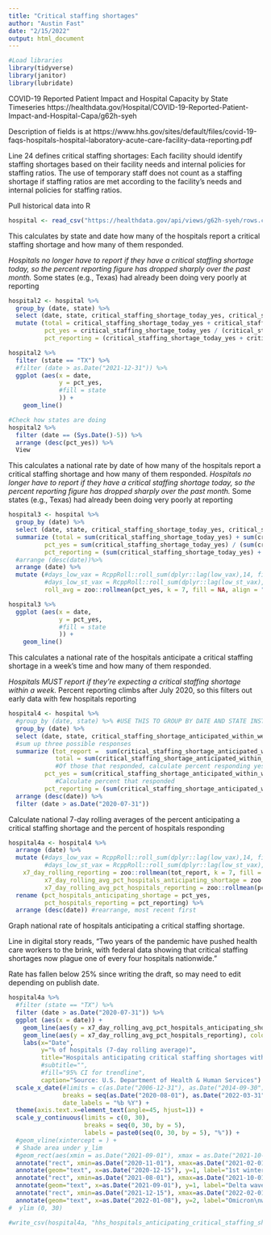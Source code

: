 ```yaml
---
title: "Critical staffing shortages"
author: "Austin Fast"
date: "2/15/2022"
output: html_document
---
```


```r
#Load libraries 
library(tidyverse)
library(janitor)
library(lubridate)
```

COVID-19 Reported Patient Impact and Hospital Capacity by State Timeseries
https://healthdata.gov/Hospital/COVID-19-Reported-Patient-Impact-and-Hospital-Capa/g62h-syeh

Description of fields is at https://www.hhs.gov/sites/default/files/covid-19-faqs-hospitals-hospital-laboratory-acute-care-facility-data-reporting.pdf

Line 24 defines critical staffing shortages: Each facility should identify staffing shortages based on their facility needs and internal policies for staffing ratios. The use of temporary staff does not count as a staffing shortage if staffing ratios are met according to the facility’s needs and internal policies for staffing ratios.

Pull historical data into R
```r
hospital <- read_csv("https://healthdata.gov/api/views/g62h-syeh/rows.csv?accessType=DOWNLOAD")
```


This calculates by state and date how many of the hospitals report a critical staffing shortage and how many of them responded.

*Hospitals no longer have to report if they have a critical staffing shortage today, so the percent reporting figure has dropped sharply over the past month. 
*Some states (e.g., Texas) had already been doing very poorly at reporting

```r
hospital2 <- hospital %>% 
  group_by (date, state) %>%
  select (date, state, critical_staffing_shortage_today_yes, critical_staffing_shortage_today_no, critical_staffing_shortage_today_not_reported) %>%
  mutate (total = critical_staffing_shortage_today_yes + critical_staffing_shortage_today_no + critical_staffing_shortage_today_not_reported,
          pct_yes = critical_staffing_shortage_today_yes / (critical_staffing_shortage_today_yes + critical_staffing_shortage_today_no), 
          pct_reporting = (critical_staffing_shortage_today_yes + critical_staffing_shortage_today_no) / total)

hospital2 %>%
  filter (state == "TX") %>%
  #filter (date > as.Date("2021-12-31")) %>%
  ggplot (aes(x = date, 
              y = pct_yes,
              #fill = state
              )) +
    geom_line() 

#Check how states are doing
hospital2 %>%
  filter (date == (Sys.Date()-5)) %>%
  arrange (desc(pct_yes)) %>%
  View
```

This calculates a national rate by date of how many of the hospitals report a critical staffing shortage and how many of them responded.
*Hospitals no longer have to report if they have a critical staffing shortage today, so the percent reporting figure has dropped sharply over the past month. 
*Some states (e.g., Texas) had already been doing very poorly at reporting

```r
hospital3 <- hospital %>% 
  group_by (date) %>%
  select (date, state, critical_staffing_shortage_today_yes, critical_staffing_shortage_today_no, critical_staffing_shortage_today_not_reported) %>%
  summarize (total = sum(critical_staffing_shortage_today_yes) + sum(critical_staffing_shortage_today_no) + sum(critical_staffing_shortage_today_not_reported),
          pct_yes = sum(critical_staffing_shortage_today_yes) / (sum(critical_staffing_shortage_today_yes) + sum(critical_staffing_shortage_today_no)), 
          pct_reporting = (sum(critical_staffing_shortage_today_yes) + sum(critical_staffing_shortage_today_no)) / total) %>%
  #arrange (desc(date))%>%
  arrange (date) %>% 
  mutate (#days_low_vax = RcppRoll::roll_sum(dplyr::lag(low_vax),14, fill=NA, align="right"),
          #days_low_st_vax = RcppRoll::roll_sum(dplyr::lag(low_st_vax),14, fill=NA, align="right"),
          roll_avg = zoo::rollmean(pct_yes, k = 7, fill = NA, align = "right")* 100) 

hospital3 %>%
  ggplot (aes(x = date, 
              y = pct_yes,
              #fill = state
              )) +
    geom_line() 
```

This calculates a national rate of the hospitals anticipate a critical staffing shortage in a week's time and how many of them responded.

*Hospitals MUST report if they're expecting a critical staffing shortage within a week.
*Percent reporting climbs after July 2020, so this filters out early data with few hospitals reporting
```r
hospital4 <- hospital %>% 
  #group_by (date, state) %>% #USE THIS TO GROUP BY DATE AND STATE INSTEAD OF NATIONAL RATE
  group_by (date) %>%
  select (date, state, critical_staffing_shortage_anticipated_within_week_yes, critical_staffing_shortage_anticipated_within_week_no, critical_staffing_shortage_anticipated_within_week_not_reported) %>%
  #sum up three possible responses 
  summarize (tot_report =  sum(critical_staffing_shortage_anticipated_within_week_yes) +  sum(critical_staffing_shortage_anticipated_within_week_no),
             total = sum(critical_staffing_shortage_anticipated_within_week_yes) + sum(critical_staffing_shortage_anticipated_within_week_no) + sum(critical_staffing_shortage_anticipated_within_week_not_reported),
             #Of those that responded, calculate percent responding yes
          pct_yes = sum(critical_staffing_shortage_anticipated_within_week_yes) / (sum(critical_staffing_shortage_anticipated_within_week_yes) + sum(critical_staffing_shortage_anticipated_within_week_no)), 
             #Calculate percent that responded
          pct_reporting = (sum(critical_staffing_shortage_anticipated_within_week_yes) + sum(critical_staffing_shortage_anticipated_within_week_no)) / total) %>%
  arrange (desc(date)) %>%
  filter (date > as.Date("2020-07-31"))
```

Calculate national 7-day rolling averages of the percent anticipating a critical staffing shortage and the percent of hospitals responding 
```r
hospital4a <- hospital4 %>%
  arrange (date) %>% 
  mutate (#days_low_vax = RcppRoll::roll_sum(dplyr::lag(low_vax),14, fill=NA, align="right"),
          #days_low_st_vax = RcppRoll::roll_sum(dplyr::lag(low_st_vax),14, fill=NA, align="right"),
    x7_day_rolling_reporting = zoo::rollmean(tot_report, k = 7, fill = NA, align = "right"),
          x7_day_rolling_avg_pct_hospitals_anticipating_shortage = zoo::rollmean(pct_yes, k = 7, fill = NA, align = "right")* 100,
          x7_day_rolling_avg_pct_hospitals_reporting = zoo::rollmean(pct_reporting, k = 7, fill = NA, align = "right")* 100) %>%
  rename (pct_hospitals_anticipating_shortage = pct_yes,
          pct_hospitals_reporting = pct_reporting) %>%
  arrange (desc(date)) #rearrange, most recent first
```

Graph national rate of hospitals anticipating a critical staffing shortage.

Line in digital story reads, "Two years of the pandemic have pushed health care workers to the brink, with federal data showing that critical staffing shortages now plague one of every four hospitals nationwide."

Rate has fallen below 25% since writing the draft, so may need to edit depending on publish date.

```r
hospital4a %>%
  #filter (state == "TX") %>%
  filter (date > as.Date("2020-07-31")) %>%
  ggplot (aes(x = date)) +
    geom_line(aes(y = x7_day_rolling_avg_pct_hospitals_anticipating_shortage), color = "darkred") + 
    geom_line(aes(y = x7_day_rolling_avg_pct_hospitals_reporting), color="steelblue", linetype="twodash") +
    labs(x="Date", 
         y="% of hospitals (7-day rolling average)",
         title="Hospitals anticipating critical staffing shortages within a week", 
         #subtitle="", 
         #fill="95% CI for trendline",
         caption="Source: U.S. Department of Health & Human Services") + 
  scale_x_date(#limits = c(as.Date("2006-12-31"), as.Date("2014-09-30")), 
               breaks = seq(as.Date("2020-08-01"), as.Date("2022-03-31"), "month"),
               date_labels = "%b %Y") +
  theme(axis.text.x=element_text(angle=45, hjust=1)) +
  scale_y_continuous(limits = c(0, 30),
                     breaks = seq(0, 30, by = 5), 
                     labels = paste0(seq(0, 30, by = 5), "%")) +
  #geom_vline(xintercept = ) +
  # Shade area under y_lim
  #geom_rect(aes(xmin = as.Date("2021-09-01"), xmax = as.Date("2021-10-01"), ymin = 0, ymax = Inf), 
  annotate("rect", xmin=as.Date("2020-11-01"), xmax=as.Date("2021-02-01"), ymin=0, ymax=Inf, alpha=0.2, fill="red") +
  annotate(geom="text", x=as.Date("2020-12-15"), y=1, label="1st winter wave", size =3) +
  annotate("rect", xmin=as.Date("2021-08-01"), xmax=as.Date("2021-10-01"), ymin=0, ymax=Inf, alpha=0.2, fill="red") +
  annotate(geom="text", x=as.Date("2021-09-01"), y=1, label="Delta wave", size =3) +
  annotate("rect", xmin=as.Date("2021-12-15"), xmax=as.Date("2022-02-01"), ymin=0, ymax=Inf, alpha=0.2, fill="red") +
  annotate(geom="text", x=as.Date("2022-01-08"), y=2, label="Omicron\nwave", size =3) 
#  ylim (0, 30)

#write_csv(hospital4a, "hhs_hospitals_anticipating_critical_staffing_shortages.csv")
```

